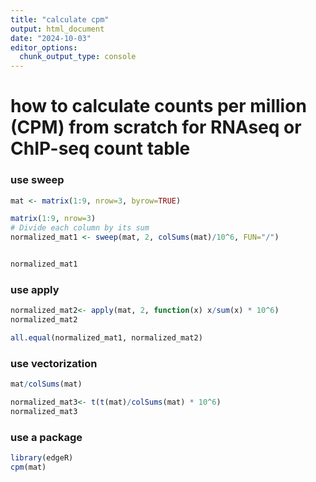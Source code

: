 ```yaml
---
title: "calculate cpm"
output: html_document
date: "2024-10-03"
editor_options: 
  chunk_output_type: console
---
```

# how to calculate counts per million (CPM) from scratch for RNAseq or ChIP-seq count table 


### use sweep 

```r
mat <- matrix(1:9, nrow=3, byrow=TRUE)  

matrix(1:9, nrow=3)
# Divide each column by its sum
normalized_mat1 <- sweep(mat, 2, colSums(mat)/10^6, FUN="/")


normalized_mat1

```

### use apply

```r
normalized_mat2<- apply(mat, 2, function(x) x/sum(x) * 10^6)
normalized_mat2

all.equal(normalized_mat1, normalized_mat2)
```

### use vectorization 

```r
mat/colSums(mat)

normalized_mat3<- t(t(mat)/colSums(mat) * 10^6)
normalized_mat3
```

### use a package
```r
library(edgeR)
cpm(mat)
```

